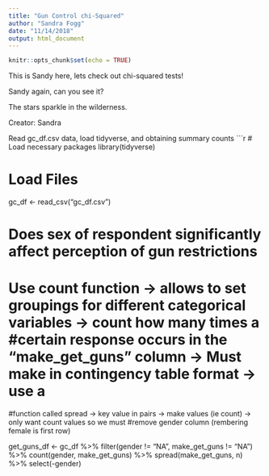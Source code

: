 ```yaml
---
title: "Gun Control chi-Squared"
author: "Sandra Fogg"
date: "11/14/2018"
output: html_document
---
```


```r
knitr::opts_chunk$set(echo = TRUE)
```

This is Sandy here, lets check out chi-squared tests!

Sandy again, can you see it?

The stars sparkle in the wilderness. 

Creator: Sandra

Read gc_df.csv data, load tidyverse, and obtaining summary counts
```r
# Load necessary packages
library(tidyverse)

# Load Files
gc_df <- read_csv("gc_df.csv")

# Does sex of respondent significantly affect perception of gun restrictions

# Use count function -> allows to set groupings for different categorical variables -> count how many times a #certain response occurs in the "make_get_guns" column -> Must make in contingency table format -> use a 
#function called spread -> key value in pairs -> make values (ie count) -> only want count values so we must #remove gender column (rembering female is first row)

get_guns_df <- gc_df %>% 
  filter(gender != "NA", make_get_guns != "NA") %>% 
  count(gender, make_get_guns) %>% 
  spread(make_get_guns, n) %>% 
  select(-gender)



